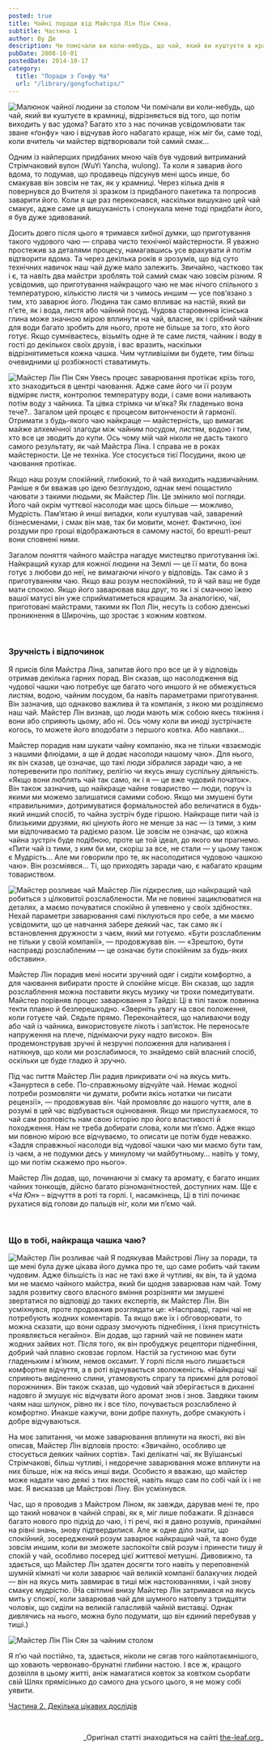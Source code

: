 ```yaml
---
posted: true
title: Чайні поради від Майстра Лін Пін Сяна. 
subtitle: Частина 1
author: Ву Де
description: Чи помічали ви коли-небудь, що чай, який ви куштуєте в крамниці, відрізняється від того, що потім виходить у вас удома? Багато хто з нас починав усвідомлювати…
pubDate: 2008-10-01
postedDate: 2014-10-17
category: 
  title: "Поради з Ґонфу Ча"
  url: "/library/gongfuchatips/"
---
```



<Image src={Image1} class="float-left" alt="Малюнок чайної людини за столом" /> Чи помічали ви коли-небудь, що чай, який ви куштуєте в крамниці, відрізняється від того, що потім виходить у вас удома? Багато хто з нас починав усвідомлювати так зване «ґонфу» чаю і відчував його набагато краще, ніж міг би, саме тоді, коли вчитель чи майстер відтворювали той самий смак…

Одним із найперших придбаних мною чаїв був чудовий витриманий Стрімчаковий вулон (WuYi Yancha, wulong). Та коли я заварив його вдома, то подумав, що продавець підсунув мені щось инше, бо смакував він зовсім не так, як у крамниці. Через кілька днів я повернувся до Вчителя зі зразком із придбаного пакетика та попросив заварити його. Коли я ще раз переконався, наскільки вишукано цей чай смакує, адже саме ця вишуканість і спонукала мене тоді придбати його, я був дуже здивований.

Досить довго після цього я тримався хибної думки, що приготування такого чудового чаю — справа чисто технічної майстерности. Я уважно простежив за деталями процесу, намагавшись усе врахувати й потім відтворити вдома. Та через декілька років я зрозумів, що від суто технічних навичок наш чай дуже мало залежить. Звичайно, частково так і є, та навіть два майстри зроблять той самий смак чаю зовсім різним. Я усвідомив, що приготування найкращого чаю не має нічого спільного з температурою, кількістю листя чи з чимось иншим — усе пов’язано з тим, хто заварює його. Людина так само впливає на настій, який ви п'єте, як і вода, листя або чайний посуд. Чудова старовинна їсінська глина може значною мірою вплинути на чай, власне, як і срібний чайник для води багато зробить для нього, проте не більше за того, хто його готує. Якщо сумніваєтесь, візьміть одне й те саме листя, чайник і воду в гості до декількох своїх друзів, і вас вразить, наскільки відрізнятиметься кожна чашка. Чим чутливішіми ви будете, тим більш очевидними ці розбіжності ставатимуть.

<Image src={Image2} class="float-right" alt="Майстер Лін Пін Сян" /> Увесь процес заварювання протікає крізь того, хто знаходиться в центрі чаювання. Адже саме його чи її розум відміряє листя, контролює температуру води, і саме вони наливають потім воду з чайника. Та цівка стрімка чи м’яка? Як гладенько вона тече?.. Загалом цей процес є процесом витончености й гармонії. Отримати з будь-якого чаю найкраще — майстерність, що вимагає майже алхемічної злагоди між чайним посудом, листям, водою і тим, хто все це зводить до купи. Ось чому мій чай ніколи не дасть такого самого результату, як чай Майстра Ліна. І справа не в роках майстерности. Це не техніка. Усе стосується тієї Посудини, якою це чаювання протікає.

Якщо наш розум спокійний, глибокий, то й чай виходить надзвичайним. Раніше я би вважав цю ідею безглуздою, однак мені пощастило чаювати з такими людьми, як Майстер Лін. Це змінило мої погляди. Його чай окрім чуттєвої насолоди має щось більше — можливо, Мудрість. Пам’ятаю й инші випадки, коли куштував чай, заварений бізнесменами, і смак він мав, так би мовити, монет. Фактично, їхні роздуми про гроші відображаються в самому настої, бо врешті-решт вони сповнені ними.

Загалом поняття чайного майстра нагадує мистецтво приготування їжі. Найкращий кухар для кожної людини на Землі — це її мати, бо вона готує з любови до неї, не вимагаючи нічого у відповідь. Так само й з приготуванням чаю. Якщо ваш розум неспокійний, то й чай ваш не буде мати спокою. Якщо його заварював ваш друг, то як і зі смачною їжею вашої матусі він уже сприйматиметься кращим. За аналогією, чаї, приготовані майстрами, такими як Пол Лін, несуть із собою дзенські проникнення в Широчінь, що зростає з кожним ковтком.

<p>&nbsp;</p>

### Зручність і відпочинок

Я присів біля Майстра Ліна, запитав його про все це й у відповідь отримав декілька гарних порад. Він сказав, що насолодження від чудової чашки чаю потребує ще багато чого иншого й не обмежується листям, водою, чайним посудом, ба навіть параметрами приготування. Він зазначив, що однаково важлива й та компанія, з якою ми розділяємо наш чай. Майстер Лін визнав, що люди мають між собою якесь тяжіння і вони або сприяють цьому, або ні. Ось чому коли ви иноді зустрічаєте когось, то можете його вподобати з першого ковтка. Або навпаки…

Майстер порадив нам шукати чайну компанію, яка не тільки «взаємодіє з нашими флюідами, а ще й додає насолоди нашому чаю». Для нього, як він сказав, це означає, що такі люди зібралися заради чаю, а не потеревенити про політику, релігію чи якусь иншу суспільну діяльність. «Якщо вони люблять чай так само, як і я — це вже чудовий початок». Він також зазначив, що найкраще чайне товариство — люди, поруч із якими ми можемо залишатися самими собою. Якщо ми змушені бути «правильними», дотримуватися формальностей або величатися в будь-який инший спосіб, то чайна зустріч буде гіршою. Найкраще пити чай із близькими друзями, які цінують його не менше за нас — із тими, з ким ми відпочиваємо та радіємо разом. Це зовсім не означає, що кожна чайна зустріч буде подібною, проте це той ідеал, до якого ми прагнемо. «Пити чай із тими, з ким би ми, скоріш за все, не стали — у цьому також є Мудрість… Але ми говорили про те, як насолодитися чудовою чашкою чаю». Він розсміявся... Ті, що приходять заради чаю, є набагато кращим товариством.

<Image src={Image3} class="float-left" alt="Майстер розливає чай" /> Майстер Лін підкреслив, що найкращий чай робиться з цілковитої розслаблености. Ми не повинні зациклюватися на деталях, а маємо почуватися спокійно й упевнено у своїх здібностях. Нехай параметри заварювання самі піклуються про себе, а ми маємо усвідомити, що це навчання забере деякий час, так само як і встановлення дружности з чаєм, який ми готуємо. «Бути розслабленим не тільки у своїй компанії», — продовжував він. — «Зрештою, бути насправді розслабленим — це означає бути спокійним за будь-яких обставин».

Майстер Лін порадив мені носити зручний одяг і сидіти комфортно, а для чаювання вибирати просте й спокійне місце. Він сказав, що задля розслаблення можна поставити якусь музику чи трохи помедитувати. Майстер порівняв процес заварювання з Тайдзі: Ці в тілі також повинна текти плавно й безперешкодно. «Зверніть увагу на своє положення, коли готуєте чай. Сядьте прямо. Переконайтеся, що наливаючи воду або чай із чайника, використовуєте лікоть і зап’ясток. Не переносьте напруження на плече, піднімаючи руку надто високо». Він продемонстрував зручні й незручні положення для наливання і натякнув, що коли ми розслабимося, то знайдемо свій власний спосіб, оскільки це буде гладко й зручно.

Під час пиття Майстер Лін радив прикривати очі на якусь мить. «Зануртеся в себе. По-справжньому відчуйте чай. Немає жодної потреби розмовляти чи думати, робити якісь нотатки чи писати рецензії», — продовжував він. Чай промовляє до нашого чуття, але в розумі в цей час відбувається оцінювання. Якщо ми прислухаємося, то чай сам розповість нам свою історію про його властивості й походження. Нам не треба добирати слова, коли ми п’ємо. Адже якщо ми повною мірою все відчуваємо, то описати це потім буде неважко. «Задля справжньої насолоди від чудової чашки чаю ми маємо бути там, із чаєм, а не подумки десь у минулому чи майбутньому… навіть у тому, що ми потім скажемо про нього».

Майстер Лін додав, що, починаючи зі смаку та аромату, є багато инших чайних тонкощів, дійсно багато різноманітностей, доступних нам. Ще є «_Ча Юн_» – відчуття в роті та горлі. І, насамкінець, Ці в тілі починає рухатися від голови до пальців ніг, коли ми п’ємо чай.

<p>&nbsp;</p>

### Що в тобі, найкраща чашка чаю?

<Image  src={Image4} class="float-right" alt="Майстер Лін розливає чай" /> Я подякував Майстрові Ліну за поради, та ще мені була дуже цікава його думка про те, що саме робить чай таким чудовим. Адже більшість із нас не такі вже й чутливі, як він, та й удома ми не маємо чайного майстра, який би щодня заварював нам чай. Тому задля розвитку свого власного вміння розрізняти ми змушені звертатися по відповіді до таких експертів, як Майстер Лін. Він усміхнувся, проте продовжив розглядати це: «Насправді, гарні чаї не потребують жодних коментарів. Та якщо вже їх і обговорювати, то можна сказати, що вони одразу змочують піднебіння, і їхня присутність проявляється негайно». Він додав, що гарний чай не повинен мати жодних зайвих нот. Після того, як він пробуджує рецептори піднебіння, добрий чай плавно сковзає горлом. Настій за густиною має бути гладеньким і м’яким, немов оксамит. У горлі після нього лишається комфортне відчуття, а в роті відчувається зволоженість. «Найкращі чаї сприяють виділенню слини, утамовують спрагу та приємні для ротової порожнини». Він також сказав, що чудовий чай зберігається в диханні надовго й змушує ніс відчувати його аромат знов і знов. Завдяки таким чаям наш шлунок, рівно як і все тіло, почувається розслаблено й комфортно. Инакше кажучи, вони добре пахнуть, добре смакують і добре відчуваються.

На моє запитання, чи може заварювання вплинути на якості, які він описав, Майстер Лін відповів просто: «Звичайно, особливо це стосується деяких чайних сортів». Такі делікатні чаї, як Вуїшанські Стрімчакові, більш чутливі, і недоречне заварювання може вплинути на них більше, ніж на якісь инші види. Особисто я вважаю, що майстер може надати чаю деякі з тих якостей, навіть якщо сам по собі чай їх і не має. Я висказав це Майстрові Ліну. Він усміхнувся.

Час, що я проводив з Майстром Ліном, як завжди, дарував мені те, про що такий новачок в чайній справі, як я, міг лише побажати. Я дізнався багато нового про підхід до чаю, і ті речі, які я давно розумів, принаймні на рівні знань, знову підтвердилися. Але ж одне діло знати, що спокійний, зосереджений розум заварює найкращий чай, та воно буде зовсім иншим, коли ви зможете заспокоїти свій розум і принести тишу й спокій у чай, особливо посеред цієї життєвої метушні. Дивовижно, та здається, що Майстер Лін здатен досягти того навіть у переповненій шумній кімнаті чи коли заварює чай великій компанії балакучих людей — він на якусь мить завмирає в тиші між настоюваннями, і чай знову смакує мудрістю. (На світлині внизу Майстер Лін затримався на якусь мить у спокої, коли заварював чай для шумного натовпу з тридцяти чоловік, що сиділи на великій галасливій чайній виставці. Однак дивлячись на нього, можна було подумати, що він єдиний перебував у тиші.)

<Image  src={Image5} class="align-center" alt="Майстер Лін Пін Сян за чайним столом" />

Я п’ю чай постійно, та, здається, ніколи не сягав того найпотаємнішого, що ховають червонаво-брунатні глибини настою. І все ж, кращого дозвілля в цьому житті, аніж намагатися ковток за ковтком сьорбати свій Шлях прямісінько до самого дна усього цього, я не можу собі уявити.

[Частина 2. Декілька цікавих дослідів](/library/gongfuchatips/gongfucha-tips-with-master-ling-ping-xiang-2/)

<p>&nbsp;</p>
<p align="right" style="font-size: 0.9rem;">_Оригінал статті знаходиться на сайті <a title="the-leaf.org" href="http://the-leaf.org/The_Leaf/Home.html" target="_blank" rel="noopener">the-leaf.org</a>_</p>